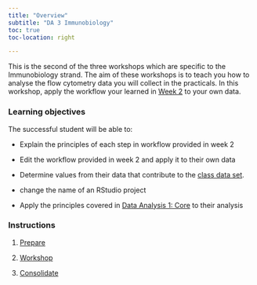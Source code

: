 ```yaml
---
title: "Overview"
subtitle: "DA 3 Immunobiology"
toc: true
toc-location: right

---
```


This is the second of the three workshops which are specific to the Immunobiology strand. The aim of these workshops is to teach you how to analyse the flow cytometry data you will collect in the practicals. In this workshop, apply the workflow your learned in [Week 2](../week2/overview.qmd) to your own data.

### Learning objectives

The successful student will be able to:

-   Explain the principles of each step in workflow provided in week 2

-   Edit the workflow provided in week 2 and apply it to their own data

-   Determine values from their data that contribute to the 
    [class data set](https://3mmarand.github.io/R4BABS/r4babs4/week-4/workshop.html#data-for-the-class-dataset).
    
-   change the name of an RStudio project

-   Apply the principles covered in [Data Analysis 1: Core](https://3mmarand.github.io/R4BABS/r4babs4/week-1/overview.html) to their analysis



### Instructions

1.  [Prepare](study_before_workshop.qmd)



2.  [Workshop](workshop.qmd)
    


3.  [Consolidate](study_after_workshop.qmd)



